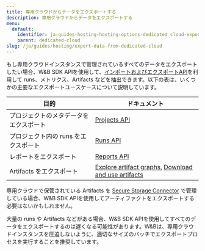 ```yaml
---
title: 専用クラウドからデータをエクスポートする
description: 専用クラウドからデータをエクスポートする
menu:
  default:
    identifier: ja-guides-hosting-hosting-options-dedicated_cloud-export-data-from-dedicated-cloud
    parent: dedicated-cloud
slug: /ja/guides/hosting/export-data-from-dedicated-cloud
---
```


もし専用クラウドインスタンスで管理されているすべてのデータをエクスポートしたい場合、W&B SDK APIを使用して、[インポートおよびエクスポートAPI](/ja/ref/python/public-api/)を利用して runs、メトリクス、Artifacts などを抽出できます。以下の表は、いくつかの主要なエクスポートユースケースについて説明しています。

| 目的 | ドキュメント |
|---------|---------------|
| プロジェクトのメタデータをエクスポート | [Projects API](/ja/ref/python/public-api/projects/) |
| プロジェクト内の runs をエクスポート | [Runs API](/ja/ref/python/public-api/runs/) |
| レポートをエクスポート | [Reports API](/ja/guides/reports/clone-and-export-reports/) |
| Artifacts をエクスポート | [Explore artifact graphs](/ja/guides/artifacts/explore-and-traverse-an-artifact-graph/), [Download and use artifacts](/ja/guides/artifacts/download-and-use-an-artifact/#download-and-use-an-artifact-stored-on-wb) |

専用クラウドで保管されている Artifacts を [Secure Storage Connector](/ja/guides/app/settings-page/teams/#secure-storage-connector) で管理している場合、W&B SDK APIを使用してアーティファクトをエクスポートする必要はないかもしれません。

<Note>
大量の runs や Artifacts などがある場合、W&B SDK APIを使用してすべてのデータをエクスポートするのは遅くなる可能性があります。W&Bは、専用クラウドインスタンスを圧迫しないように、適切なサイズのバッチでエクスポートプロセスを実行することを推奨しています。
</Note>